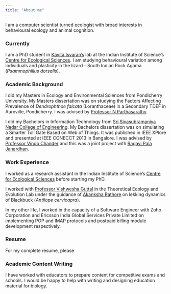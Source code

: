 ```yaml
---
title: "About me"
---
```


I am a computer scientist turned ecologist with broad interests in behavioural ecology and animal cognition. 

### Currently

I am a PhD student in [Kavita Isvaran's](isvaranlab.weebly.com/) lab at the Indian Institute of Science's [Centre for Ecological Sciences](http://ces.iisc.ac.in/new/). I am studying behavioural variation among individuals and plasticity in the lizard - South Indian Rock Agama (*Psammophillus dorsalis*).

### Academic Background

I did my Masters in Ecology and Environmental Sciences from Pondicherry University. My Masters dissertation was on studying the Factors Affecting Prevalence of *Dendrophthoe falcata* (Loranthaceae) in a Secondary TDEF in Auroville, Pondicherry. I was advised by [Professor N Parthasarathy](http://www.pondiuni.edu.in/profile/dr-n-parthasarathy).

I did my Bachelors in Information Technology from [Sri Sivasubramaniya Nadar College of Engineering](http://www.ssn.edu.in/). My Bachelors dissertation was on simulating a Smarter Toll Gate Based on Web of Things. It was published in IEEE XPlore and presented at IEEE CONECCT 2013 in Bangalore. I was advised by [Professor Vinob Chander](http://www.ssn.edu.in/?page_id=1658) and this was a joint project with [Ragavi Pala Janardhan](https://www.linkedin.com/in/ragavi-pala-janardhan-456b4784/).

### Work Experience

I worked as a research assistant in the Indian Institute of Science's [Centre for Ecological Sciences](http://ces.iisc.ac.in/new/) before starting my PhD.

I worked with [Professor Vishwesha Guttal](https://teelabiisc.wordpress.com/) in the Theoretical Ecology and Evolution Lab under the guidance of [Akanksha Rathore](https://sites.google.com/view/akanksha-rathore/) on lekking dynamics of Blackbuck (*Antilope cervicapra*).

In my other life, I worked in the capacity of a Software Engineer with Zoho Corporation and Ericsson India Global Services Private Limited on implementing POP and IMAP protocols and postpaid billing module development respectively.

### Resume

For my complete resume, please 

<!--click [here](https://drive.google.com/open?id=1eugtdEAlnX-qhvTg077sUm6HDiAzTRls).-->

### Academic Content Writing

I have worked with educators to prepare content for competitive exams and schools. I would be happy to help with writing and designing education material for biology. 